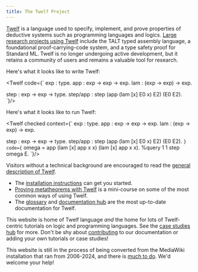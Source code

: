 ```yaml
---
title: The Twelf Project
---
```



[Twelf](/wiki/about-the-twelf-project/) is a language used to specify,
implement, and prove properties of deductive systems such as programming
languages and logics. [Large research projects using
Twelf](/wiki/research-projects-using-twelf/) include the TALT typed assembly
language, a foundational proof-carrying-code system, and a type safety proof
for Standard ML. Twelf is no longer undergoing active development, but it
retains a community of users and remains a valuable tool for research.

Here's what it looks like to write Twelf:

<Twelf code={`
exp : type.
app : exp -> exp -> exp.
lam : (exp -> exp) -> exp.

step : exp -> exp -> type.
step/app : step (app (lam [x] E0 x) E2) (E0 E2).
`}/>

Here's what it looks like to run Twelf:

<Twelf checked context={`
exp : type.
app : exp -> exp -> exp.
lam : (exp -> exp) -> exp.

step : exp -> exp -> type.
step/app : step (app (lam [x] E0 x) E2) (E0 E2).
`} code={`
omega = app (lam [x] app x x) (lam [x] app x x).
%query 1 1 step omega E.
`}/>

Visitors without a technical background are encouraged to read the [general
description of Twelf](/wiki/general-description-of-twelf/).

- The [installation instructions](/download/) can get you started.
- [Proving metatheorems with Twelf](/wiki/proving-metatheorems-with-twelf) is
  a mini-course on some of the most common ways of using Twelf.
- The [glossary](/wiki/glossary/) and [documentation hub](/wiki/documentation/)
  are the most up-to-date documentation for Twelf.

This website is home of Twelf language _and_ the home for lots of Twelf-centric
tutorials on logic and programming languages. See the [case studies
hub](/wiki/case-studies/) for more. Don't be shy about
[contributing](/contributing/) to our documentation or adding your own
tutorials or case studies!

This website is still in the process of being converted from the MediaWiki
installation that ran from 2006-2024, and there is [much to do](/todo/). We'd
welcome your help!
